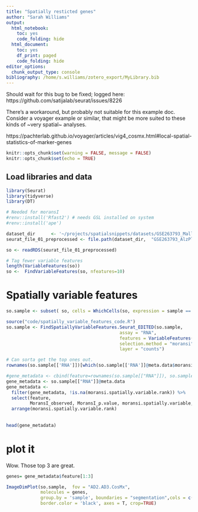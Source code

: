 ```yaml
---
title: "Spatially resticted genes"
author: "Sarah Williams"
output:
  html_notebook: 
    toc: yes
    code_folding: hide
  html_document:
    toc: yes
    df_print: paged
    code_folding: hide
editor_options:
  chunk_output_type: console
bibliography: /home/s.williams/zotero_export/MyLibrary.bib
---
```




Should wait for this bug to be fixed; logged here: https://github.com/satijalab/seurat/issues/8226

There's a workaround, but probably not suitable for this example doc.
Consider a voyager example or similar, that might be more suited to these kinds of ~very spatial~ analyses.


https://pachterlab.github.io/voyager/articles/vig4_cosmx.html#local-spatial-statistics-of-marker-genes




```r
knitr::opts_chunk$set(warning = FALSE, message = FALSE) 
knitr::opts_chunk$set(echo = TRUE)
```

<!-- keywords

insituspatial
seurat
de
test

-->


## Load libraries and data

```r
library(Seurat)
library(tidyverse)
library(DT)

# Needed for moransI
#renv::install('Rfast2') # needs GSL installed on system
#renv::install('ape')

```

```r
dataset_dir      <- '~/projects/spatialsnippets/datasets/GSE263793_Mallach2024_AlzPlaque/processed_data/'
seurat_file_01_preprocessed <- file.path(dataset_dir,  "GSE263793_AlzPlaque_seurat_01_preprocessed.RDS")
```




```r
so <- readRDS(seurat_file_01_preprocessed)

# Tag fewer variable features
length(VariableFeatures(so))
so <-  FindVariableFeatures(so, nfeatures=10)

```





# Spatially variable features


```r
so.sample <- subset( so, cells = WhichCells(so, expression = sample == "sample1"))
```


```r
source("code/spatially_variable_features_code.R")
so.sample <- FindSpatiallyVariableFeatures.Seurat_EDITED(so.sample, 
                                           assay = "RNA", 
                                           features = VariableFeatures(so.sample),    
                                           selection.method = "moransi",
                                           layer = "counts")

```





```r
# Can sorta get the top ones out.
rownames(so.sample[['RNA']])[which(so.sample[['RNA']]@meta.data$moransi.spatially.variable.rank <10)]

#gene_metadata <- cbind(feature=rownames(so.sample[["RNA"]]), so.sample[["RNA"]]@meta.data)
gene_metadata <- so.sample[["RNA"]]@meta.data
gene_metadata <- 
  filter(gene_metadata, !is.na(moransi.spatially.variable.rank)) %>%
  select(feature, 
         MoransI_observed, MoransI_p.value, moransi.spatially.variable,moransi.spatially.variable.rank) %>% 
  arrange(moransi.spatially.variable.rank)
  
                        
head(gene_metadata)
```




# plot it

Wow. Those top 3 are great.

```r
genes= gene_metadata$feature[1:3]

ImageDimPlot(so.sample,  fov = "AD2.AD3.CosMx",
             molecules = genes, 
             group.by = 'sample', boundaries = "segmentation",cols = c("grey30"),
             border.color = 'black', axes = T, crop=TRUE)


```


